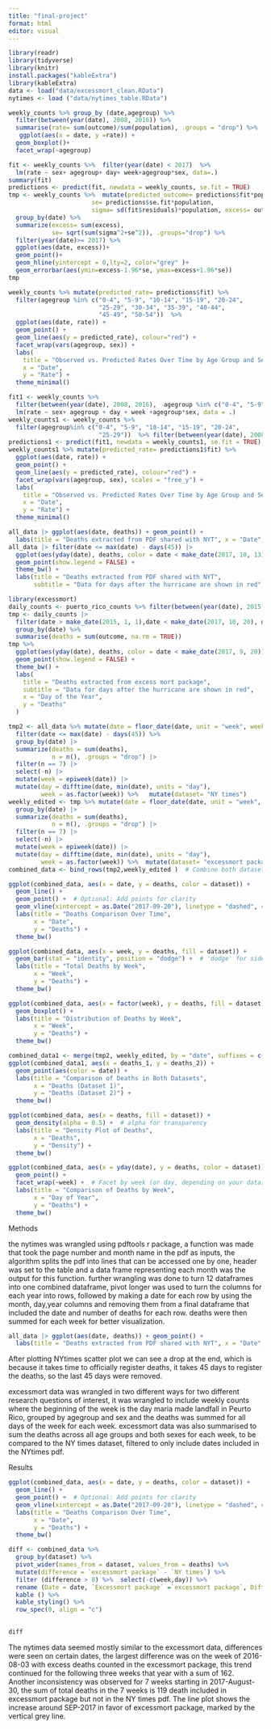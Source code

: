 ```yaml
---
title: "final-project"
format: html
editor: visual
---
```


```r
library(readr)
library(tidyverse)
library(knitr)
install.packages("kableExtra")
library(kableExtra)
data <- load("data/excessmort_clean.RData")
nytimes <- load ("data/nytimes_table.RData")
```

```r
weekly_counts %>% group_by (date,agegroup) %>%
  filter(between(year(date), 2008, 2016)) %>%
  summarise(rate= sum(outcome)/sum(population), .groups = "drop") %>%
   ggplot(aes(x = date, y =rate)) +
  geom_boxplot()+
  facet_wrap(~agegroup)
```

```r
fit <- weekly_counts %>%  filter(year(date) < 2017)  %>% 
  lm(rate ~ sex+ agegroup+ day+ week+agegroup*sex, data=.)
summary(fit)
predictions <- predict(fit, newdata = weekly_counts, se.fit = TRUE)
tmp <- weekly_counts %>%  mutate(predicted_outcome= predictions$fit*population, 
                       se= predictions$se.fit*population, 
                       sigma= sd(fit$residuals)*population, excess= outcome-predicted_outcome ) %>% 
  group_by(date) %>% 
  summarize(excess= sum(excess),
            se= sqrt(sum(sigma^2+se^2)), .groups="drop") %>% 
  filter(year(date)>= 2017) %>% 
  ggplot(aes(date, excess))+
  geom_point()+
  geom_hline(yintercept = 0,lty=2, color="grey" )+
  geom_errorbar(aes(ymin=excess-1.96*se, ymax=excess+1.96*se))
tmp
```

```r
weekly_counts %>% mutate(predicted_rate= predictions$fit) %>% 
  filter(agegroup %in% c("0-4", "5-9", "10-14", "15-19", "20-24", 
                         "25-29", "30-34", "35-39", "40-44", 
                         "45-49", "50-54"))  %>% 
  ggplot(aes(date, rate)) +
  geom_point() + 
  geom_line(aes(y = predicted_rate), colour="red") + 
  facet_wrap(vars(agegroup, sex)) + 
  labs(
    title = "Observed vs. Predicted Rates Over Time by Age Group and Sex",
    x = "Date",
    y = "Rate") +
  theme_minimal()
```

```r

fit1 <- weekly_counts %>%
  filter(between(year(date), 2008, 2016),  agegroup %in% c("0-4", "5-9", "10-14", "15-19", "20-24", "25-29")) %>%
  lm(rate ~ sex+ agegroup + day + week +agegroup*sex, data = .)
weekly_counts1 <- weekly_counts %>%
  filter(agegroup%in% c("0-4", "5-9", "10-14", "15-19", "20-24", 
                         "25-29"))  %>% filter(between(year(date), 2008, 2016))
predictions1 <- predict(fit1, newdata = weekly_counts1, se.fit = TRUE)
weekly_counts1 %>% mutate(predicted_rate= predictions1$fit) %>% 
  ggplot(aes(date, rate)) +
  geom_point() + 
  geom_line(aes(y = predicted_rate), colour="red") + 
  facet_wrap(vars(agegroup, sex), scales = "free_y") + 
  labs(
    title = "Observed vs. Predicted Rates Over Time by Age Group and Sex",
    x = "Date",
    y = "Rate") +
  theme_minimal()

```

```r
all_data |> ggplot(aes(date, deaths)) + geom_point() + 
  labs(title = "Deaths extracted from PDF shared with NYT", x = "Date", y = "Deaths")
all_data |> filter(date <= max(date) - days(45)) |>
  ggplot(aes(yday(date), deaths, color = date < make_date(2017, 10, 13))) + 
  geom_point(show.legend = FALSE) +
  theme_bw() +
  labs(title = "Deaths extracted from PDF shared with NYT", 
       subtitle = "Data for days after the hurricane are shown in red", x = "Date", y = "Deaths")
```

```r
library(excessmort)
daily_counts <- puerto_rico_counts %>% filter(between(year(date), 2015, 2018))
tmp <- daily_counts |> 
  filter(date > make_date(2015, 1, 1),date < make_date(2017, 10, 20), date <= max(date) - days(45) ) |> 
  group_by(date) %>%
  summarise(deaths = sum(outcome, na.rm = TRUE)) 
tmp %>%
  ggplot(aes(yday(date), deaths, color = date < make_date(2017, 9, 20))) +  
  geom_point(show.legend = FALSE) +
  theme_bw() +
  labs(
    title = "Deaths extracted from excess mort package", 
    subtitle = "Data for days after the hurricane are shown in red", 
    x = "Day of the Year", 
    y = "Deaths"
  )
```

```r
tmp2 <- all_data %>% mutate(date = floor_date(date, unit = "week", week_start = 3)) |> 
  filter(date <= max(date) - days(45)) %>% 
  group_by(date) |>
  summarize(deaths = sum(deaths), 
            n = n(), .groups = "drop") |>
  filter(n == 7) |>
  select(-n) |>
  mutate(week = epiweek(date)) |>
  mutate(day = difftime(date, min(date), units = "day"),
         week = as.factor(week)) %>%   mutate(dataset= "NY times") 
weekly_edited <- tmp %>% mutate(date = floor_date(date, unit = "week", week_start = 3)) |>
  group_by(date) |>
  summarize(deaths = sum(deaths), 
            n = n(), .groups = "drop") |>
  filter(n == 7) |>
  select(-n) |>
  mutate(week = epiweek(date)) |>
  mutate(day = difftime(date, min(date), units = "day"),
         week = as.factor(week)) %>%  mutate(dataset= "excessmort package")
combined_data <- bind_rows(tmp2,weekly_edited )  # Combine both datasets


```

```r

ggplot(combined_data, aes(x = date, y = deaths, color = dataset)) +
  geom_line() + 
  geom_point() +  # Optional: Add points for clarity
  geom_vline(xintercept = as.Date("2017-09-20"), linetype = "dashed", color = "grey", linewidth = 0.8)+
  labs(title = "Deaths Comparison Over Time",
       x = "Date",
       y = "Deaths") +
  theme_bw()
```

```r
ggplot(combined_data, aes(x = week, y = deaths, fill = dataset)) +
  geom_bar(stat = "identity", position = "dodge") +  # 'dodge' for side-by-side bars
  labs(title = "Total Deaths by Week",
       x = "Week",
       y = "Deaths") +
  theme_bw()
```

```r
ggplot(combined_data, aes(x = factor(week), y = deaths, fill = dataset)) +
  geom_boxplot() +
  labs(title = "Distribution of Deaths by Week",
       x = "Week",
       y = "Deaths") +
  theme_bw()

```

```r
combined_data1 <- merge(tmp2, weekly_edited, by = "date", suffixes = c("_1", "_2"))
ggplot(combined_data1, aes(x = deaths_1, y = deaths_2)) +
  geom_point(aes(color = date)) +
  labs(title = "Comparison of Deaths in Both Datasets",
       x = "Deaths (Dataset 1)",
       y = "Deaths (Dataset 2)") +
  theme_bw()
```

```r
ggplot(combined_data, aes(x = deaths, fill = dataset)) +
  geom_density(alpha = 0.5) +  # alpha for transparency
  labs(title = "Density Plot of Deaths",
       x = "Deaths",
       y = "Density") +
  theme_bw()
```

```r
ggplot(combined_data, aes(x = yday(date), y = deaths, color = dataset)) +
  geom_point() +
  facet_wrap(~week) +  # Facet by week (or day, depending on your data)
  labs(title = "Comparison of Deaths by Week",
       x = "Day of Year",
       y = "Deaths") +
  theme_bw()
```

Methods

the nytimes was wrangled using pdftools r package, a function was made that took the page number and month name in the pdf as inputs, the algorithm splits the pdf into lines that can be accessed one by one, header was set to the table and a data frame representing each month was the output for this function. further wrangling was done to turn 12 dataframes into one combined dataframe, pivot longer was used to turn the columns for each year into rows, followed by making a date for each row by using the month, day,year columns and removing them from a final dataframe that included the date and number of deaths for each row. deaths were then summed for each week for better visualization.

```r
all_data |> ggplot(aes(date, deaths)) + geom_point() + 
  labs(title = "Deaths extracted from PDF shared with NYT", x = "Date", y = "Deaths")
```

After plotting NYtimes scatter plot we can see a drop at the end, which is because it takes time to officially register deaths, it takes 45 days to register the deaths, so the last 45 days were removed.

excessmort data was wrangled in two different ways for two different research questions of interest, it was wrangled to include weekly counts where the beginning of the week is the day maria made landfall in Peurto Rico, grouped by agegroup and sex and the deaths was summed for all days of the week for each week. excessmort data was also summarised to sum the deaths across all age groups and both sexes for each week, to be compared to the NY times dataset, filtered to only include dates included in the NYtimes pdf.

Results

```r
ggplot(combined_data, aes(x = date, y = deaths, color = dataset)) +
  geom_line() + 
  geom_point() +  # Optional: Add points for clarity
  geom_vline(xintercept = as.Date("2017-09-20"), linetype = "dashed", color = "grey", linewidth = 0.8)+
  labs(title = "Deaths Comparison Over Time",
       x = "Date",
       y = "Deaths") +
  theme_bw()
```

```r
diff <- combined_data %>%
  group_by(dataset) %>%
  pivot_wider(names_from = dataset, values_from = deaths) %>%
  mutate(difference = `excessmort package` - `NY times`) %>% 
  filter (difference > 8) %>%  select(-c(week,day)) %>% 
  rename (Date = date, `Excessmort package` =`excessmort package`, Difference=difference) %>% 
  kable () %>% 
  kable_styling() %>%
  row_spec(0, align = "c")  

  
diff
```

The nytimes data seemed mostly similar to the excessmort data, differences were seen on certain dates, the largest difference was on the week of 2016-08-03 with excess deaths counted in the excessmort package, this trend continued for the following three weeks that year with a sum of 162. Another inconsistency was observed for 7 weeks starting in 2017-August-30, the sum of total deaths in the 7 weeks is 119 death included in excessmort package but not in the NY times pdf. The line plot shows the increase around SEP-2017 in favor of excessmort package, marked by the vertical grey line.
